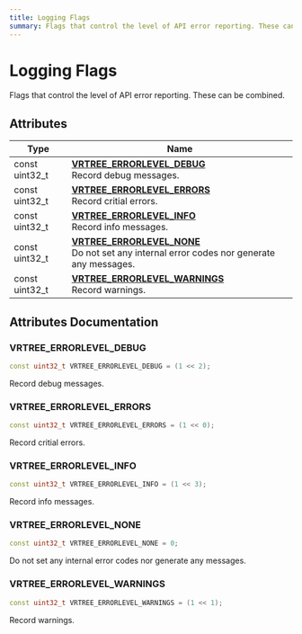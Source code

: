 ```yaml
---
title: Logging Flags
summary: Flags that control the level of API error reporting. These can be combined. 
---
```


# Logging Flags

Flags that control the level of API error reporting. These can be combined. 

## Attributes

| Type           | Name           |
| -------------- | -------------- |
| const uint32_t | **[VRTREE_ERRORLEVEL_DEBUG](../definitions/group__api__loggingmask.mdx#vrtree-errorlevel-debug)** <br />Record debug messages.  |
| const uint32_t | **[VRTREE_ERRORLEVEL_ERRORS](../definitions/group__api__loggingmask.mdx#vrtree-errorlevel-errors)** <br />Record critial errors.  |
| const uint32_t | **[VRTREE_ERRORLEVEL_INFO](../definitions/group__api__loggingmask.mdx#vrtree-errorlevel-info)** <br />Record info messages.  |
| const uint32_t | **[VRTREE_ERRORLEVEL_NONE](../definitions/group__api__loggingmask.mdx#vrtree-errorlevel-none)** <br />Do not set any internal error codes nor generate any messages.  |
| const uint32_t | **[VRTREE_ERRORLEVEL_WARNINGS](../definitions/group__api__loggingmask.mdx#vrtree-errorlevel-warnings)** <br />Record warnings.  |

## Attributes Documentation

### VRTREE_ERRORLEVEL_DEBUG

```cpp
const uint32_t VRTREE_ERRORLEVEL_DEBUG = (1 << 2);
```

Record debug messages. 

### VRTREE_ERRORLEVEL_ERRORS

```cpp
const uint32_t VRTREE_ERRORLEVEL_ERRORS = (1 << 0);
```

Record critial errors. 

### VRTREE_ERRORLEVEL_INFO

```cpp
const uint32_t VRTREE_ERRORLEVEL_INFO = (1 << 3);
```

Record info messages. 

### VRTREE_ERRORLEVEL_NONE

```cpp
const uint32_t VRTREE_ERRORLEVEL_NONE = 0;
```

Do not set any internal error codes nor generate any messages. 

### VRTREE_ERRORLEVEL_WARNINGS

```cpp
const uint32_t VRTREE_ERRORLEVEL_WARNINGS = (1 << 1);
```

Record warnings. 
